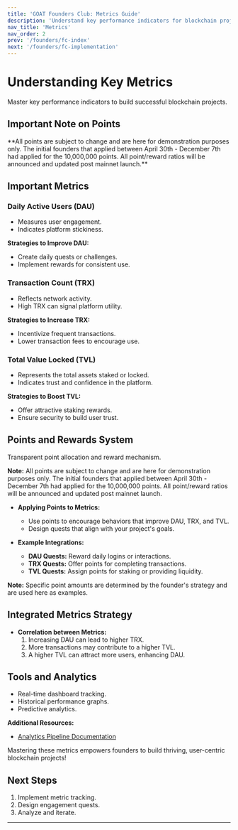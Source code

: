 ```yaml
---
title: 'GOAT Founders Club: Metrics Guide'
description: 'Understand key performance indicators for blockchain projects'
nav_title: 'Metrics'
nav_order: 2
prev: '/founders/fc-index'
next: '/founders/fc-implementation'
---
```



# Understanding Key Metrics

<Callout type="info">
  Master key performance indicators to build successful blockchain projects.
</Callout>

## Important Note on Points

<Callout type="warning">
  **All points are subject to change and are here for demonstration purposes only. The initial founders that applied between April 30th - December 7th had applied for the 10,000,000 points. All point/reward ratios will be announced and updated post mainnet launch.**
</Callout>

## Important Metrics

### Daily Active Users (DAU)

- Measures user engagement.
- Indicates platform stickiness.

**Strategies to Improve DAU:**

- Create daily quests or challenges.
- Implement rewards for consistent use.

### Transaction Count (TRX)

- Reflects network activity.
- High TRX can signal platform utility.

**Strategies to Increase TRX:**

- Incentivize frequent transactions.
- Lower transaction fees to encourage use.

### Total Value Locked (TVL)

- Represents the total assets staked or locked.
- Indicates trust and confidence in the platform.

**Strategies to Boost TVL:**

- Offer attractive staking rewards.
- Ensure security to build user trust.

## Points and Rewards System

<Callout type="warning">
  Transparent point allocation and reward mechanism.
  
  **Note:** All points are subject to change and are here for demonstration purposes only. The initial founders that applied between April 30th - December 7th had applied for the 10,000,000 points. All point/reward ratios will be announced and updated post mainnet launch.
</Callout>

- **Applying Points to Metrics:**
  - Use points to encourage behaviors that improve DAU, TRX, and TVL.
  - Design quests that align with your project's goals.

- **Example Integrations:**
  - **DAU Quests:** Reward daily logins or interactions.
  - **TRX Quests:** Offer points for completing transactions.
  - **TVL Quests:** Assign points for staking or providing liquidity.

**Note:** Specific point amounts are determined by the founder's strategy and are used here as examples.

## Integrated Metrics Strategy

- **Correlation between Metrics:**
  1. Increasing DAU can lead to higher TRX.
  2. More transactions may contribute to a higher TVL.
  3. A higher TVL can attract more users, enhancing DAU.

## Tools and Analytics

- Real-time dashboard tracking.
- Historical performance graphs.
- Predictive analytics.

**Additional Resources:**

- [Analytics Pipeline Documentation](https://docs.google.com/document/d/1n03nt6gkl7V1ZyuVktSs8DCvydlgVtIpzNuQTRkA2k8/edit)

<Callout type="success">
  Mastering these metrics empowers founders to build thriving, user-centric blockchain projects!
</Callout>

## Next Steps

1. Implement metric tracking.
2. Design engagement quests.
3. Analyze and iterate.

---
